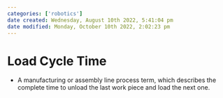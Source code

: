 ```yaml
---
categories: ['robotics']
date created: Wednesday, August 10th 2022, 5:41:04 pm
date modified: Monday, October 10th 2022, 2:02:23 pm
---
```


# Load Cycle Time
- A manufacturing or assembly line process term, which describes the complete time to unload the last work piece and load the next one.



